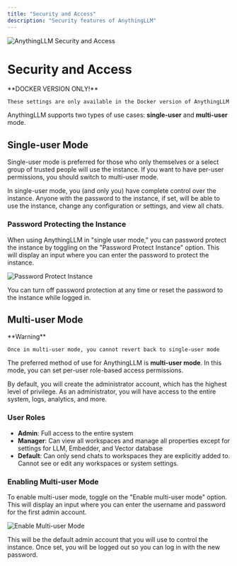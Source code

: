 ```yaml
---
title: "Security and Access"
description: "Security features of AnythingLLM"
---
```



<Image
  src="/images/features/security-and-access/thumbnail.png" 
  height={1080} 
  width={1920} 
  quality={100}
  alt="AnythingLLM Security and Access"
/>

# Security and Access

<Callout type="info" emoji="️💡">
  **DOCKER VERSION ONLY!**

    These settings are only available in the Docker version of AnythingLLM
</Callout>

AnythingLLM supports two types of use cases: **single-user** and **multi-user** mode.


## Single-user Mode

Single-user mode is preferred for those who only themselves or a select group of trusted people will use the instance. If you want to have per-user permissions, you should switch to multi-user mode.

In single-user mode, you (and only you) have complete control over the instance. Anyone with the password to the instance, if set, will be able to use the instance, change any configuration or settings, and view all chats.


### Password Protecting the Instance

When using AnythingLLM in "single user mode," you can password protect the instance by toggling on the "Password Protect Instance" option. This will display an input where you can enter the password to protect the instance.

<Image
  src="/images/features/security-and-access/password-protection.png" 
  height={1080} 
  width={1920} 
  quality={100}
  alt="Password Protect Instance"
/>

You can turn off password protection at any time or reset the password to the instance while logged in.


## Multi-user Mode

<Callout type="warning" emoji="️⚠️">
  **Warning**

    Once in multi-user mode, you cannot revert back to single-user mode
</Callout>

The preferred method of use for AnythingLLM is **multi-user mode**. In this mode, you can set per-user role-based access permissions.

By default, you will create the administrator account, which has the highest level of privilege. As an administrator, you will have access to the entire system, logs, analytics, and more.


### User Roles

- **Admin**: Full access to the entire system
- **Manager**: Can view all workspaces and manage all properties except for settings for LLM, Embedder, and Vector database
- **Default**: Can only send chats to workspaces they are explicitly added to. Cannot see or edit any workspaces or system settings.


### Enabling Multi-user Mode

To enable multi-user mode, toggle on the "Enable multi-user mode" option. This will display an input where you can enter the username and password for the first admin account.

<Image
  src="/images/features/security-and-access/multi-user-mode.png" 
  height={1080} 
  width={1920} 
  quality={100}
  alt="Enable Multi-user Mode"
/>

This will be the default admin account that you will use to control the instance. Once set, you will be logged out so you can log in with the new password.
